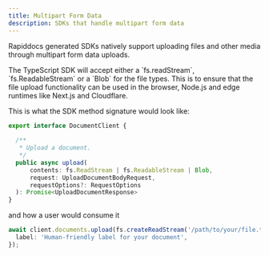 ```yaml
---
title: Multipart Form Data
description: SDKs that handle multipart form data
---
```


Rapiddocs generated SDKs natively support uploading files and other media through 
multipart form data uploads. 

<Tabs>
<Tab title="TypeScript" language="typescript">
  The TypeScript SDK will accept either a `fs.readStream`, `fs.ReadableStream` or a 
  `Blob` for the file types. This is to ensure that the file upload functionality 
  can be used in the browser, Node.js and edge runtimes like Next.js and Cloudflare. 

  This is what the SDK method signature would look like: 
  ```ts DocumentClient.ts
  export interface DocumentClient {
    
    /**
     * Upload a document.
     */
    public async upload(
        contents: fs.ReadStream | fs.ReadableStream | Blob,
        request: UploadDocumentBodyRequest,
        requestOptions?: RequestOptions
    ): Promise<UploadDocumentResponse>  
  }
  ```
  and how a user would consume it
  ```ts
  await client.documents.upload(fs.createReadStream('/path/to/your/file.txt'), {
    label: 'Human-friendly label for your document',
  });
  ```
</Tab>
</Tabs>
